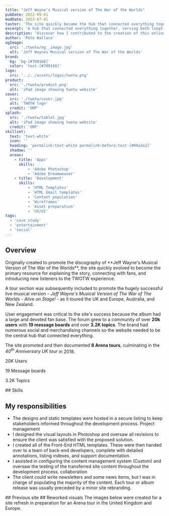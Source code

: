 ```yaml
---
title: "Jeff Wayne's Musical version of The War of the Worlds"
pubDate: 2022-09-01
modDate: 2023-07-01
taster: 'The site quickly became the hub that connected everything together, serving both longtime fans and inspiring a new generation.'
excerpt: 'A hub that connected everything together, serving both longtime fans and inspiring a new generation'
description: 'Discover how I contributed to the creation of this online hub that linked everything together, serving both longtime fans and inspiring a new generation.'
author: 'Pete Wallace'
ogImage: 
  src: './twotw/og__image.jpg'
  alt: 'Jeff Waynes Musical version of The War of the Worlds'
brand: 
  bg: 'bg-[#709168]'
  color: 'text-[#709168]'
logo:
  src: '../../assets/logos/twotw.png'
product:
  src: './twotw/product.png'
  alt: 'iPad image showing twotw website'
cover:
  src: './twotw/cover.jpg'
  alt: 'TWOTW logo'
  credit: 'ORP'
splash:
  src: './twotw/tablet.jpg'
  alt: 'iPad image showing twotw website'
  credit: 'ORP'
skillset:
  text: 'text-white'
  icon: ''
  heading: 'permalink:text-white permalink:before:text-[#00a3e2]'
  shadow: ''
  areas:
    - title: 'Apps'
      skills:
          - 'Adobe Photoshop'
          - 'Adobe Dreamweaver'
    - title: 'Development'
      skills:
          - 'HTML Templates'
          - 'HTML Email templates'
          - 'Content population'
          - 'Wireframes'
          - 'Asset preparation'
          - 'UX/UI'
tags: 
  - 'case study'
  - 'entertainment'
  - 'social'
---
```





## Overview

<p class="text-fl-step-1">Originally created to promote the discography of **Jeff Wayne's Musical Version of The War of the Worlds**, the site quickly evolved to become the primary resource for explaining the story, connecting with fans, and introducing new listeners to the TWOTW experience.</p>

A tour section was subsequently included to promote the hugely successful live musical version - _Jeff Wayne's Musical Version of The War of The Worlds - Alive on Stage!_ - as it toured the UK and Europe, Australia, and New Zealand.

User engagement was critical to the site's success because the album had a large and devoted fan base. The forum grew to a community of over **20k users** with **19 message boards** and over **3.2K topics**. The brand had numerous social and merchandising channels so the website needed to be the central hub that connected everything.

The site promoted and then documented **8 Arena tours**, culminating in the _40<sup>th</sup> Anniversary UK tour_ in 2018.

<Block
        mode="plain"
        bg="bg-amber-400"
        breakout={true}
        wrapper="my-fl-space-2xl"
    >
<div class="absolute w-full h-full inset-0 bg-bottom bg-cover opacity-[12%]" style={`background-image: url(${svgbg.src});`}></div>

<div class="relative grid text-center leading-snug grid-cols-1 md:grid-cols-3 py-fl-space-3xl gap-fl-space-m text-teal-500 content-center max-w-container mx-auto">
  <p><span class="block text-fl-step-6 font-black"><Icon name="lucide:message-circle-heart" class="w-fl-space-xl-2xl h-auto mx-auto block" title="Users" />20K</span> Users</p>
  <p><span class="block text-fl-step-6 font-black"><Icon name="lucide:message-square-text" class="w-fl-space-xl-2xl h-auto mx-auto block" title="Message boards" />19</span> Message boards</p>
  <p><span class="block text-fl-step-6 font-black"><Icon name="lucide:messages-square" class="w-fl-space-xl-2xl h-auto mx-auto block" title="Topics" />3.2K</span> Topics</p>
</div>
</Block>



<Skills skillset={frontmatter.skillset} bg={frontmatter.brand.bg}>
## Skills
</Skills>

## My responsibilities

-   The designs and static templates were hosted in a secure listing to keep stakeholders informed throughout the development process. <span class="label label--info !m-0">Project management</span>
-   I designed the visual layouts in Photoshop and oversaw all revisions to ensure the client was satisfied with the proposed solution.
-   I created all of the Front-End HTML templates. These were then handed over to a team of back-end developers, complete with detailed annotations, listing indexes, and support documentation.
-   I assisted in configuring the content management system (Custom) and oversaw the testing of the transferred site content throughout the development process. <span class="label label--info !m-0">collaboration</span>
-   The client could write newsletters and some news items, but I was in charge of populating the majority of the content. Each tour or album release was usually preceded by a minor site rebranding.



<Gallery collection='gOld' data={data} >
<Fragment slot="title">
## Previous site
</Fragment>

</Gallery>

<Gallery collection='gScreens' data={data} >
<Fragment slot="title">
## Reworked visuals
</Fragment>
The images below were created for a site refresh in preparation for an Arena tour in the United Kingdom and Europe.
</Gallery>

